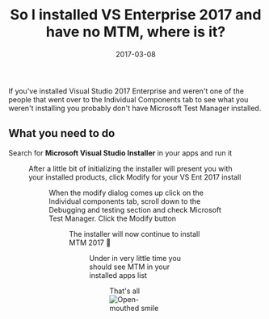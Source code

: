 ﻿---
title: 'So I installed VS Enterprise 2017 and have no MTM, where is it?'
date: 2017-03-08
tags: ['Visual Studio', 'Visual Studio 2017', 'Test Manager']
draft: false
summary: 'If you''ve installed Visual Studio 2017 Enterprise and weren''t one of the people that went over to the Individual Components tab to see what you weren''t installing you probably don''t have Microsoft Test Manager installed.'
---


If you've installed Visual Studio 2017 Enterprise and weren't one of the people that went over to the Individual Components tab to see what you weren't installing you probably don't have Microsoft Test Manager installed.
 
## What you need to do
 
Search for **Microsoft Visual Studio Installer** in your apps and run it
 
<Figure key="/images/345e4c7f16fe47beac617e2bbcd9f0c0.png" src="/images/345e4c7f16fe47beac617e2bbcd9f0c0.png" alt="Visual Studio Installer in Windows search" width="0" height="0" caption="Visual Studio Installer in Windows search" />
 
After a little bit of initializing the installer will present you with your installed products, click Modify for your VS Ent 2017 install
 
<Figure key="/images/886f3b11db2c4e28a5b3d84a0f4760f5.png" src="/images/886f3b11db2c4e28a5b3d84a0f4760f5.png" alt="Visual Studio Installer with Modify button for VS Enterprise 2017" width="0" height="0" caption="Visual Studio Installer with Modify button for VS Enterprise 2017" />
 
When the modify dialog comes up click on the Individual components tab, scroll down to the Debugging and testing section and check Microsoft Test Manager. Click the Modify button
 
<Figure key="/images/9a6ab323641d4a94ac8cd669f1b203cd.png" src="/images/9a6ab323641d4a94ac8cd669f1b203cd.png" alt="Visual Studio Installer individual components tab with Microsoft Test Manager selected" width="0" height="0" caption="Visual Studio Installer individual components tab with Microsoft Test Manager selected" />
 
The installer will now continue to install MTM 2017 🙂
 
<Figure key="/images/78e379bb9a304a9d9ec0d6e859e3458c.png" src="/images/78e379bb9a304a9d9ec0d6e859e3458c.png" alt="Visual Studio Installer installing Microsoft Test Manager" width="0" height="0" caption="Visual Studio Installer installing Microsoft Test Manager" />
 
Under in very little time you should see MTM in your installed apps list
 
<Figure key="/images/8f04f1ad16a24136a61143e59f3fb659.png" src="/images/8f04f1ad16a24136a61143e59f3fb659.png" alt="Microsoft Test Manager in Windows installed apps list" width="0" height="0" caption="Microsoft Test Manager in Windows installed apps list" />
 
That's all ![Open-mouthed smile](https://gordonbeeming.com/images/emoticons/open-mouthed-smile.svg)

